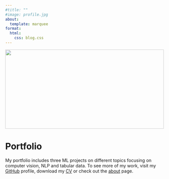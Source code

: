 ```yaml
---
#title: ""
#image: profile.jpg
about:
  template: marquee
format:
  html:
    css: blog.css
---
```


```{=html}
<div class="container">
  <div style="width:100%;height:0; padding-top:50%;position:relative;">
    <img src="../images/menu/photo_portfolio.jpg" style="width:100%; opacity:0.8; position:absolute; top:0; left:0">
  </div>  
  <div class="content">
    <h1>Portfolio</h1>
    <p><span class="cover-desc" style="color:var(--page-desc-color)">My portfolio includes three ML projects on different topics focusing on computer vision, NLP and tabular data. To see more of my work, visit my <a href="https://github.com/kozodoi">GitHub</a> profile, download my <a href="https://kozodoi.me/cv.pdf">CV</a> or check out the <a href="https://kozodoi.me/about/">about</a> page.</span></p>
  </div>
</div>
```

